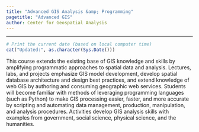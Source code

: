```yaml
---
title: "Advanced GIS Analysis &amp; Programming"
pagetitle: "Advanced GIS"
author: Center for Geospatial Analysis
---
```


****

```r
# Print the current date (based on local computer time)
cat("Updated:", as.character(Sys.Date()))
```

This course extends the existing base of GIS knowledge and skills by amplifying programmatic approaches to spatial data and analysis.
Lectures, labs, and projects emphasize GIS model development, develop spatial database architecture and design best practices, and extend knowledge of web GIS by authoring and consuming geographic web services.
Students will become familiar with methods of leveraging programming languages (such as Python) to make GIS processing easier, faster, and more accurate by scripting and automating data management, production, manipulation, and analysis procedures.
Activities develop GIS analysis skills with examples from government, social science, physical science, and the humanities.
